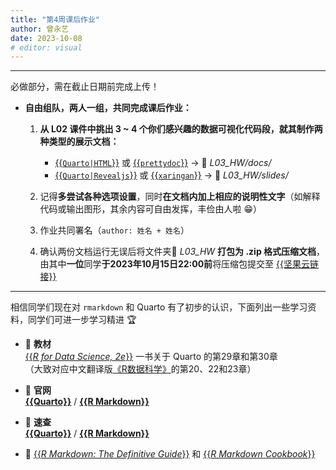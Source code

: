 ```yaml
---
title: "第4周课后作业"
author: 曾永艺
date: 2023-10-08
# editor: visual
---
```


<hr>
:::{.callout-note}
必做部分，需在截止日期前完成上传！
:::

- **自由组队，两人一组，共同完成课后作业：**

  1. **从 L02 课件中挑出 3 ~ 4 个你们感兴趣的数据可视化代码段，就其制作两种类型的展示文档：**
     - [{{`Quarto|HTML`}}](https://quarto.org/docs/output-formats/html-basics.html) 或 [{{`prettydoc`}}](https://prettydoc.statr.me/themes.html) -> 📂 *L03_HW/docs/*
     - [{{`Quarto|Revealjs`}}](https://quarto.org/docs/presentations/revealjs/) 或 [{{`xaringan`}}](https://slides.yihui.org/xaringan/zh-CN.html) -> 📂 *L03_HW/slides/*
  
  2. 记得**多尝试各种选项设置**，同时**在文档内加上相应的说明性文字**（如解释代码或输出图形，其余内容可自由发挥，丰俭由人啦 😁）

  3. 作业共同署名（`author: 姓名 + 姓名`）

  4. 确认两份文档运行无误后将文件夹📂 *L03_HW* **打包为 .zip 格式压缩文档**，由其中**一位**同学**于2023年10月15日22:00前**将压缩包提交至 [{{坚果云链接}}](https://send2me.cn/KFJc2IN9/Q8Kvv8EApjAO-Q)

<hr>
:::{.callout-note}
相信同学们现在对 `rmarkdown` 和 Quarto 有了初步的认识，下面列出一些学习资料，同学们可进一步学习精进 🏆
:::

- 📖 **教材**<br>
[{{_R for Data Science, 2e_}}](https://r4ds.hadley.nz/) 一书关于 Quarto 的第29章和第30章<br>
（大致对应中文翻译版[《R数据科学》](https://www.ituring.com.cn/book/2113)的第20、22和23章）

- 🏡 **官网**<br>
[**{{Quarto}}**](https://quarto.org/) / 
[**{{R Markdown}}**](https://rmarkdown.rstudio.com/)

- 📝 **速查**<br>
[**{{Quarto}}**](https://qfwr2023.netlify.app/slides/lec-03/docs/quarto-cheatsheet.pdf) / 
[**{{R Markdown}}**](https://qfwr2023.netlify.app/slides/lec-03/docs/rmarkdown-cheatsheet.pdf)

- 📖 [{{_R Markdown: The Definitive Guide_}}](https://bookdown.org/yihui/rmarkdown/) 和 [{{_R Markdown Cookbook_}}](https://bookdown.org/yihui/rmarkdown-cookbook/)

<br>
